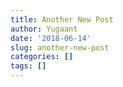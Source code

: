 ```yaml
---
title: Another New Post
author: Yugaant
date: '2018-06-14'
slug: another-new-post
categories: []
tags: []
---
```

